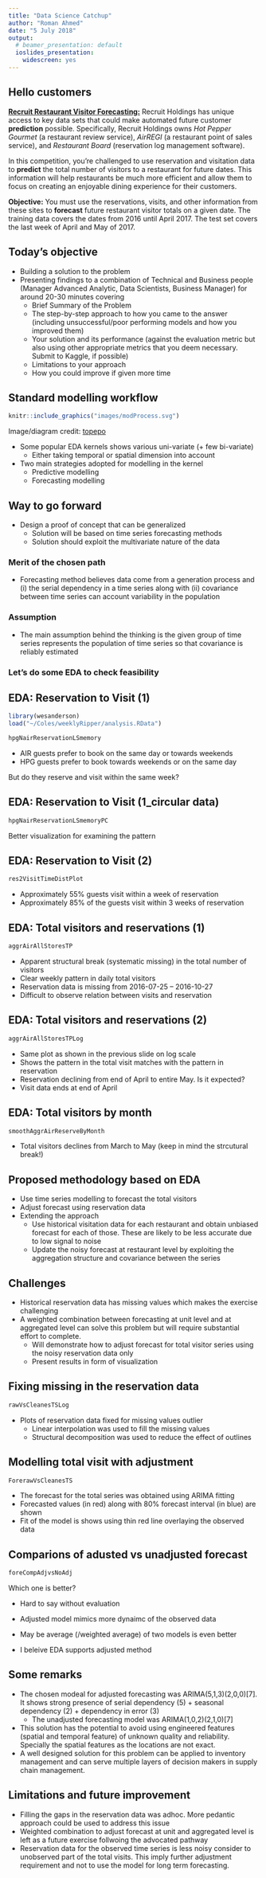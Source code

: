 ```yaml
---
title: "Data Science Catchup"
author: "Roman Ahmed"
date: "5 July 2018"
output:
  # beamer_presentation: default
  ioslides_presentation:
    widescreen: yes
---
```



## Hello customers

**[Recruit Restaurant Visitor Forecasting:](https://www.kaggle.com/c/recruit-restaurant-visitor-forecasting)** Recruit Holdings has unique access to key data sets that could make automated future customer **prediction** possible. Specifically, Recruit Holdings owns *Hot Pepper Gourmet* (a restaurant review service), *AirREGI* (a restaurant point of sales service), and *Restaurant Board* (reservation log management software).

In this competition, you're challenged to use reservation and visitation data to **predict** the total number of visitors to a restaurant for future dates. This information will help restaurants be much more efficient and allow them to focus on creating an enjoyable dining experience for their customers.


**Objective:** You must use the reservations, visits, and other information from these sites to **forecast** future restaurant visitor totals on a given date. The training data covers the dates from 2016 until April 2017. The test set covers the last week of April and May of 2017. 



## Today's objective

* Building a solution to the problem
* Presenting findings to a combination of Technical and Business people (Manager Advanced Analytic, Data Scientists, Business Manager) for around 20-30 minutes covering
    + Brief Summary of the Problem
    + The step-by-step approach to how you came to the answer (including unsuccessful/poor performing models and how you improved them)
    + Your solution and its performance (against the  evaluation metric but also using other appropriate metrics that you deem necessary. Submit to Kaggle, if possible)
    + Limitations to your approach
    + How you could improve if given more time


## Standard modelling workflow

<!-- ![](images/modProcess.svg){height=80%} -->

```r
knitr::include_graphics("images/modProcess.svg")
```

Image/diagram credit: [topepo](https://github.com/topepo/rstudio-conf-2018/blob/master/Materials/images/intro-process-1.svg)

* Some popular EDA kernels shows various uni-variate (+ few bi-variate)
    + Either taking temporal or spatial dimension into account
* Two main strategies adopted for modelling in the kernel
    + Predictive modelling
    + Forecasting modelling
    
    
## Way to go forward

* Design a proof of concept that can be generalized
    + Solution will be based on time series forecasting methods
    + Solution should exploit the multivariate nature of the data

### Merit of the chosen path
* Forecasting method believes data come from a generation process and (i) the serial dependency in a time series along with (ii) covariance between time series can account variability in the population

### Assumption
* The main assumption behind the thinking is the given group of time series represents the population of time series so that covariance is reliably estimated

### Let's do some EDA to check feasibility


## EDA: Reservation to Visit (1)

```r
library(wesanderson)
load("~/Coles/weeklyRipper/analysis.RData")
```

```r
hpgNairReservationLSmemory
```

* AIR guests prefer to book on the same day or towards weekends
* HPG guests prefer to book towards weekends or on the same day

But do they reserve and visit within the same week?

## EDA: Reservation to Visit (1_circular data)

```r
hpgNairReservationLSmemoryPC
```

Better visualization for examining the pattern

## EDA: Reservation to Visit (2)

```r
res2VisitTimeDistPlot
```

* Approximately 55% guests visit within a week of reservation
* Approximately 85% of the guests visit within 3 weeks of reservation

## EDA: Total visitors and reservations (1)

```r
aggrAirAllStoresTP
```

* Apparent structural break (systematic missing) in the total number of visitors
* Clear weekly pattern in daily total visitors
* Reservation data is missing from 2016-07-25 -- 2016-10-27
* Difficult to observe relation between visits and reservation

## EDA: Total visitors and reservations (2)

```r
aggrAirAllStoresTPLog
```

* Same plot as shown in the previous slide on log scale
* Shows the pattern in the total visit matches with the pattern in reservation
* Reservation declining from end of April to entire May. Is it expected?
* Visit data ends at end of April


## EDA: Total visitors by month

```r
smoothAggrAirReserveByMonth
```

* Total visitors declines from March to May (keep in mind the strcutural break!)

## Proposed methodology based on EDA

* Use time series modelling to forecast the total visitors 
* Adjust forecast using reservation data
* Extending the approach
    + Use historical visitation data for each restaurant and obtain unbiased forecast for each of those. These are likely to be less accurate due to low signal to noise
    + Update the noisy forecast at restaurant level by exploiting the aggregation structure and covariance between the series


## Challenges

* Historical reservation data has missing values which makes the exercise challenging
* A weighted combination between forecasting at unit level and at aggregated level can solve this problem but will require substantial effort to complete.
    + Will demonstrate how to adjust forecast for total visitor series using the noisy reservation data only
    + Present results in form of visualization

## Fixing missing in the reservation data

```r
rawVsCleanesTSLog
```

* Plots of reservation data fixed for missing values outlier
    + Linear interpolation was used to fill the missing values
    + Structural decomposition was used to reduce the effect of outlines

## Modelling total visit with adjustment

```r
ForerawVsCleanesTS
```

* The forecast for the total series was obtained using ARIMA fitting
* Forecasted values (in red) along with 80% forecast interval (in blue) are shown
* Fit of the model is shows using thin red line overlaying the observed data

## Comparions of adusted vs unadjusted forecast

```r
foreCompAdjvsNoAdj
```

Which one is better?

* Hard to say without evaluation
* Adjusted model mimics more dynaimc of the observed data
* May be average (/weighted average) of two models is even better

* I beleive EDA supports adjusted method

## Some remarks

* The chosen modeal for adjusted forecasting was ARIMA(5,1,3)(2,0,0)[7]. It shows strong presence of serial dependency (5) + seasonal dependency (2) + dependency in error (3) 
    + The unadjusted forecasting model was ARIMA(1,0,2)(2,1,0)[7]
* This solution has the potential to avoid using engineered features (spatial and temporal feature) of unknown quality and reliability. Specially the spatial features as the locations are not exact.
* A well designed solution for this problem can be  applied to inventory management and can serve multiple layers of decision makers in supply chain management.

## Limitations and future improvement

* Filling the gaps in the reservation data was adhoc. More pedantic approach could be used to address this issue
* Weighted combination to adjust forecast at unit and aggregated level is left as a future exercise follwoing the advocated pathway
* Reservation data for the observed time series is less noisy consider to unobserved part of the total visits. This imply further adjustment requirement and not to use the model for long term forecasting.


